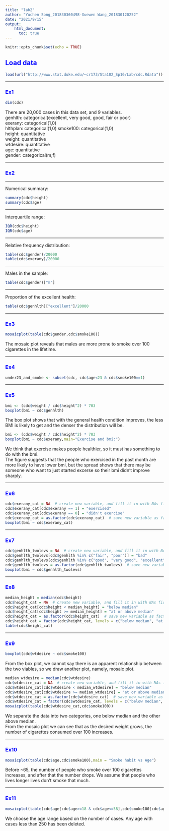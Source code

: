 ---
title: "lab2"
author: "Yuchen Song_201830360498-Xuewen Wang_201830120252"
date: "2021/9/15"
output: 
    html_document:
      toc: true
---

```{r setup, include=FALSE}
knitr::opts_chunk$set(echo = TRUE)
```

## <font color=blue>Load data</font> 
```{r}
load(url("http://www.stat.duke.edu/~cr173/Sta102_Sp16/Lab/cdc.Rdata"))
```

***
### <font color=blue>Ex1</font>
```{r}
dim(cdc)
```
There are 20,000 cases in this data set, and 9 variables.  
genhlth: categorical(excellent, very good, good, fair or poor)  
exerany: categorical(1,0)  
hlthplan: categorical(1,0)
smoke100: categorical(1,0)  
height: quantitative  
weight: quantitative  
wtdesire: quantitative  
age: quantitative  
gender: categorical(m,f)  

***
### <font color=blue>Ex2</font>
***
Numerical summary:
```{r}
summary(cdc$height)
summary(cdc$age)
```
***
Interquartile range:
```{r}
IQR(cdc$height)
IQR(cdc$age)
```
***
Relative frequency distribution:
```{r}
table(cdc$gender)/20000
table(cdc$exerany)/20000
```
***
Males in the sample:
```{r}
table(cdc$gender)["m"]
```
***
Proportion of the excellent health:
```{r}
table(cdc$genhlth)["excellent"]/20000
```

***
### <font color=blue>Ex3</font>
```{r}
mosaicplot(table(cdc$gender,cdc$smoke100))
```
  
The mosaic plot reveals that males are more prone to smoke over 100 cigarettes in the lifetime.

***
### <font color=blue>Ex4</font>
```{r}
under23_and_smoke <- subset(cdc, cdc$age<23 & cdc$smoke100==1)
```

***
### <font color=blue>Ex5</font>
```{r echo=FALSE}
bmi <- (cdc$weight / cdc$height^2) * 703
boxplot(bmi ~ cdc$genhlth)
```
  
The box plot shows that with the general health condition improves, the less BMI is likely to get and the denser the distribution will be. 
  

```{r echo=FALSE}
bmi <- (cdc$weight / cdc$height^2) * 703
boxplot(bmi ~ cdc$exerany,main="Exercise and bmi:")
```
  
We think that exercise makes people healthier, so it must has something to do with the bmi.  
The figure suggests that the people who exercised in the past month are more likely to have lower bmi, but the spread shows that there may be someone who want to just started excerse so their bmi didn't improve sharply.  

***
### <font color=blue>Ex6</font>
```{r}
cdc$exerany_cat = NA  # create new variable, and fill it in with NAs first
cdc$exerany_cat[cdc$exerany == 1] = "exercised"
cdc$exerany_cat[cdc$exerany == 0] = "didn't exercise"
cdc$exerany_cat = as.factor(cdc$exerany_cat)  # save new variable as factor
boxplot(bmi ~ cdc$exerany_cat)
```

***
### <font color=blue>Ex7</font>
```{r}
cdc$genhlth_twolevs = NA  # create new variable, and fill it in with NAs first
cdc$genhlth_twolevs[cdc$genhlth %in% c("fair", "poor")] = "bad"
cdc$genhlth_twolevs[cdc$genhlth %in% c("good", "very good", "excellent")] = "better"
cdc$genhlth_twolevs = as.factor(cdc$genhlth_twolevs)  # save new variable as factor
boxplot(bmi ~ cdc$genhlth_twolevs)
```

***
### <font color=blue>Ex8</font>
```{r}
median_height = median(cdc$height)
cdc$height_cat = NA  # create new variable, and fill it in with NAs first
cdc$height_cat[cdc$height < median_height] = "below median"
cdc$height_cat[cdc$height >= median_height] = "at or above median"
cdc$height_cat = as.factor(cdc$height_cat)  # save new variable as factor
cdc$height_cat = factor(cdc$height_cat, levels = c("below median", "at or above median"))
table(cdc$height_cat)
```

***
### <font color=blue>Ex9</font>
```{r}
boxplot(cdc$wtdesire ~ cdc$smoke100)
```
  
From the box plot, we cannot say there is an apparent relationship between the two viables, so we draw another plot, namely, mosaic plot.  
```{r}
median_wtdesire = median(cdc$wtdesire)
cdc$wtdesire_cat = NA  # create new variable, and fill it in with NAs first
cdc$wtdesire_cat[cdc$wtdesire < median_wtdesire] = "below median"
cdc$wtdesire_cat[cdc$wtdesire >= median_wtdesire] = "at or above median"
cdc$wtdesire_cat = as.factor(cdc$wtdesire_cat)  # save new variable as factor
cdc$wtdesire_cat = factor(cdc$wtdesire_cat, levels = c("below median", "at or above median"))
mosaicplot(table(cdc$wtdesire_cat,cdc$smoke100))
```
  
We separate the data into two categories, one below median and the other above median.  
From the mosaic plot we can see that as the desired weight grows, the number of cigarettes consumed over 100 increases.


***
### <font color=blue>Ex10</font>
```{r}
mosaicplot(table(cdc$age,cdc$smoke100),main = "Smoke habit vs Age")
```
  
Before ~65, the number of people who smoke over 100 cigarettes increases, and after that the number drops. We assume that people who lives longer lives don't smoke that much.   

***
### <font color=blue>Ex11</font>
```{r}
mosaicplot(table(cdc$age[cdc$age>=18 & cdc$age<=58],cdc$smoke100[cdc$age>=18 & cdc$age<=58]),main = "Smoke habit vs Age")
```
  
We choose the age range based on the number of cases. Any age with cases less than 250 has been deleted.